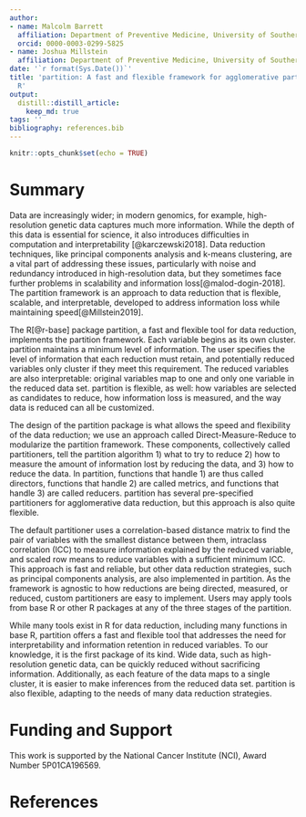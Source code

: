 ```yaml
---
author:
- name: Malcolm Barrett
  affiliation: Department of Preventive Medicine, University of Southern California
  orcid: 0000-0003-0299-5825
- name: Joshua Millstein
  affiliation: Department of Preventive Medicine, University of Southern California
date: '`r format(Sys.Date())`'
title: 'partition: A fast and flexible framework for agglomerative partitioning in
  R'
output:
  distill::distill_article:
    keep_md: true
tags: ''
bibliography: references.bib
---
```


```r
knitr::opts_chunk$set(echo = TRUE)
```

# Summary 

Data are increasingly wider; in modern genomics, for example, high-resolution genetic data captures much more information. While the depth of this data is essential for science, it also introduces difficulties in computation and interpretability [@karczewski2018]. Data reduction techniques, like principal components analysis and k-means clustering, are a vital part of addressing these issues, particularly with noise and redundancy introduced in high-resolution data, but they sometimes face further problems in scalability and information loss[@malod-dogin-2018]. The partition framework is an approach to data reduction that is flexible, scalable, and interpretable, developed to address information loss while maintaining speed[@Millstein2019]. 

The R[@r-base] package partition, a fast and flexible tool for data reduction, implements the partition framework. Each variable begins as its own cluster. partition maintains a minimum level of information. The user specifies the level of information that each reduction must retain, and potentially reduced variables only cluster if they meet this requirement. The reduced variables are also interpretable: original variables map to one and only one variable in the reduced data set. partition is flexible, as well: how variables are selected as candidates to reduce, how information loss is measured, and the way data is reduced can all be customized.

The design of the partition package is what allows the speed and flexibility of the data reduction; we use an approach called Direct-Measure-Reduce to modularize the partition framework. These components, collectively called partitioners, tell the partition algorithm 1) what to try to reduce 2) how to measure the amount of information lost by reducing the data, and 3) how to reduce the data. In partition, functions that handle 1) are thus called directors, functions that handle 2) are called metrics, and functions that handle 3) are called reducers. partition has several pre-specified partitioners for agglomerative data reduction, but this approach is also quite flexible. 

The default partitioner uses a correlation-based distance matrix to find the pair of variables with the smallest distance between them, intraclass correlation (ICC) to measure information explained by the reduced variable, and scaled row means to reduce variables with a sufficient minimum ICC. This approach is fast and reliable, but other data reduction strategies, such as principal components analysis, are also implemented in partition. As the framework is agnostic to how reductions are being directed, measured, or reduced, custom partitioners are easy to implement. Users may apply tools from base R or other R packages at any of the three stages of the partition.

While many tools exist in R for data reduction, including many functions in base R, partition offers a fast and flexible tool that addresses the need for interpretability and information retention in reduced variables. To our knowledge, it is the first package of its kind. Wide data, such as high-resolution genetic data, can be quickly reduced without sacrificing information. Additionally, as each feature of the data maps to a single cluster, it is easier to make inferences from the reduced data set. partition is also flexible, adapting to the needs of many data reduction strategies.

# Funding and Support

This work is supported by the National Cancer Institute (NCI), Award Number 5P01CA196569.

# References
